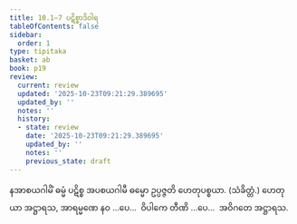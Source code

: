 ```yaml
---
title: 10.1–7 ပဋိစ္စာဒိဝါရ
tableOfContents: false
sidebar:
  order: 1
type: tipitaka
basket: ab
book: p19
review:
  current: review
  updated: '2025-10-23T09:21:29.389695'
  updated_by: ''
  notes: ''
  history:
  - state: review
    date: '2025-10-23T09:21:29.389695'
    updated_by: ''
    notes: ''
    previous_state: draft
---
```



<ReviewStatus review={frontmatter.review} showDetails={true} />

<HypothesisAnnotation frontmatter={frontmatter} />

<DynamicBreadcrumb />

<Division number="18" book="p19" e="ch" v="40" p="334">

<Paragraph number="75" book="p19">
နအာစယဂါမိံ ဓမ္မံ ပဋိစ္စ အပစယဂါမီ ဓမ္မော ဥပ္ပဇ္ဇတိ ဟေတုပစ္စယာ. (သံခိတ္တံ.)
</Paragraph>

<Paragraph number="76" book="p19">
ဟေတုယာ အဋ္ဌာရသ, အာရမ္မဏေ နဝ …ပေ…  ဝိပါကေ တီဏိ …ပေ…  အဝိဂတေ အဋ္ဌာရသ.
</Paragraph>
</Division>